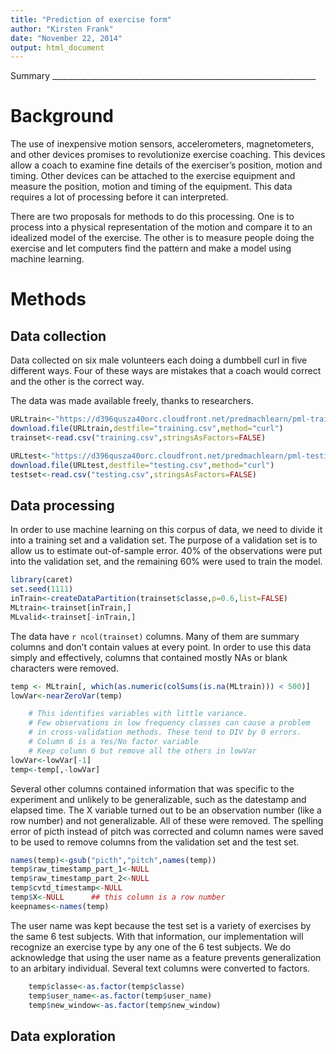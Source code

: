 ```yaml
---
title: "Prediction of exercise form"
author: "Kirsten Frank"
date: "November 22, 2014"
output: html_document
---
```

Summary
__________________________________________________________________


# Background
The use of inexpensive motion sensors, accelerometers, magnetometers,  and other devices promises to revolutionize exercise coaching. This devices allow a coach to examine fine details of the exerciser's position, motion and timing. Other devices can be attached to the exercise equipment and measure the position, motion and timing of the equipment. This data requires a lot of processing before it can interpreted. 

There are two proposals for methods to do this processing. One is to process into a physical representation of the motion and compare it to an idealized model of the exercise. The other is to measure people doing the exercise and let computers find the pattern and make a model using machine learning. 

# Methods
## Data collection
Data collected on six male volunteers each doing a dumbbell curl in five different ways. Four of these ways are mistakes that a coach would correct and the other is the correct way. 

The data was made available freely, thanks to researchers.

```r
URLtrain<-"https://d396qusza40orc.cloudfront.net/predmachlearn/pml-training.csv"
download.file(URLtrain,destfile="training.csv",method="curl")
trainset<-read.csv("training.csv",stringsAsFactors=FALSE)

URLtest<-"https://d396qusza40orc.cloudfront.net/predmachlearn/pml-testing.csv"
download.file(URLtest,destfile="testing.csv",method="curl")
testset<-read.csv("testing.csv",stringsAsFactors=FALSE)
```
## Data processing
In order to use machine learning on this corpus of data, we need to divide it into a training set and a validation set. The purpose of a validation set is to allow us to estimate out-of-sample error. 40% of the observations were put into the validation set, and the remaining 60% were used to train the model.

```r
library(caret)
set.seed(1111)
inTrain<-createDataPartition(trainset$classe,p=0.6,list=FALSE)
MLtrain<-trainset[inTrain,]
MLvalid<-trainset[-inTrain,]
```

The data have `r ncol(trainset)` columns. Many of them are summary columns and don't contain values at every point. In order to use this data simply and effectively, columns that contained mostly NAs or blank characters were removed.

```r
temp <- MLtrain[, which(as.numeric(colSums(is.na(MLtrain))) < 500)]
lowVar<-nearZeroVar(temp)  

    # This identifies variables with little variance.
    # Few observations in low frequency classes can cause a problem
    # in cross-validation methods. These tend to DIV by 0 errors.
    # Column 6 is a Yes/No factor variable
    # Keep column 6 but remove all the others in lowVar
lowVar<-lowVar[-1]
temp<-temp[,-lowVar]
```

Several other columns contained information that was specific to the experiment and unlikely to be generalizable, such as the datestamp and elapsed time. The X variable turned out to be an observation number (like a row number) and not generalizable. All of these were removed. The spelling error of picth instead of pitch was corrected and column names were saved to be used to remove columns from the validation set and the test set.

```r
names(temp)<-gsub("picth","pitch",names(temp))
temp$raw_timestamp_part_1<-NULL
temp$raw_timestamp_part_2<-NULL
temp$cvtd_timestamp<-NULL
temp$X<-NULL      ## this column is a row number
keepnames<-names(temp)
```

The user name was kept because the test set is a variety of exercises by the same 6 test subjects. With that information, our implementation will recognize an exercise type by any one of the 6 test subjects. We do acknowledge that using the user name as a feature prevents generalization to an arbitary individual. Several text columns were converted to factors.

```r
    temp$classe<-as.factor(temp$classe)
    temp$user_name<-as.factor(temp$user_name)
    temp$new_window<-as.factor(temp$new_window)
```

## Data exploration
